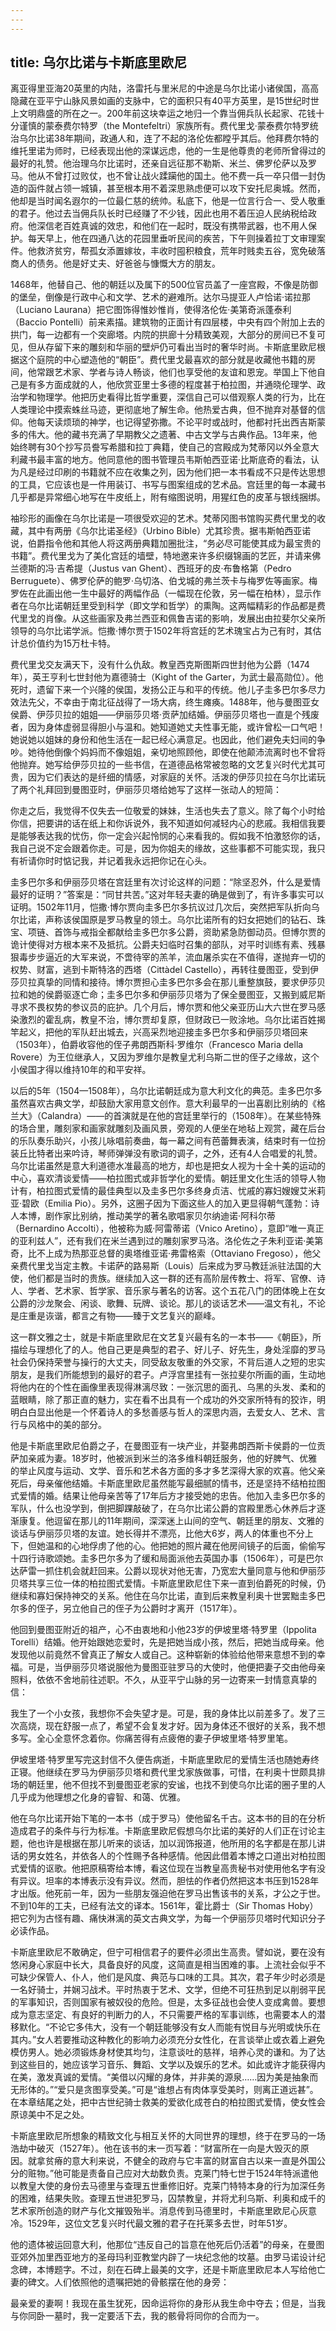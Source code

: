 ```yaml
---
---
---
```

title: 乌尔比诺与卡斯底里欧尼
---




离亚得里亚海20英里的内陆，洛雷托与里米尼的中途是乌尔比诺小诸侯国，高高隐藏在亚平宁山脉风景如画的支脉中，它的面积只有40平方英里，是15世纪时世上文明鼎盛的所在之一。200年前这块幸运之地归一个靠当佣兵队长起家、花钱十分谨慎的蒙泰费尔特罗（the Montefeltri）家族所有。费代里戈·蒙泰费尔特罗统治乌尔比诺38年期间，政通人和，连了不起的洛伦佐都瞠乎其后。他拜费尔特的维托里诺为师时，已经表现出他的深谋远虑，他的一生是他尊贵的老师所曾得过的最好的礼赞。他治理乌尔比诺时，还亲自远征那不勒斯、米兰、佛罗伦萨以及罗马。他从不曾打过败仗，也不曾让战火蹂躏他的国土。他不费一兵一卒只借一封伪造的函件就占领一城镇，甚至根本用不着深思熟虑便可以攻下安托尼奥城。然而，他却是当时闻名遐尔的一位最仁慈的统帅。私底下，他是一位言行合一、受人敬重的君子。他过去当佣兵队长时已经赚了不少钱，因此也用不着压迫人民纳税给政府。他深信老百姓真诚的效忠，和他们在一起时，既没有携带武器，也不用人保护。每天早上，他在四通八达的花园里垂听民间的疾苦，下午则操着拉丁文审理案件。他救济贫穷，帮孤女添置嫁妆，丰收时囤积粮食，荒年时贱卖五谷，宽免破落商人的债务。他是好丈夫、好爸爸与慷慨大方的朋友。

1468年，他替自己、他的朝廷以及属下的500位官员盖了一座宫殿，不像是防御的堡垒，倒像是行政中心和文学、艺术的避难所。达尔马提亚人卢恰诺·诺拉那（Luciano Laurana）把它图饰得惟妙惟肖，使得洛伦佐·美第奇派蓬泰利（Baccio Pontelli）前来素描。建筑物的正面计有四层楼，中央有四个附加上去的拱门，每一边都有一个突廊塔。内院的拱廊十分精致美观，大部分的房间已不复可见，但从存留下来的雕刻和华丽的壁炉仍可看出当时的奢华时尚。卡斯底里欧尼根据这个庭院的中心塑造他的“朝臣”。费代里戈最喜欢的部分就是收藏他书籍的房间，他常跟艺术家、学者与诗人畅谈，他们也享受他的友谊和恩宠。举国上下他自己是有多方面成就的人，他欣赏亚里士多德的程度甚于柏拉图，并通晓伦理学、政治学和物理学。他把历史看得比哲学重要，深信自己可以借观察人类的行为，比在人类理论中摸索蛛丝马迹，更彻底地了解生命。他热爱古典，但不抛弃对基督的信仰。他每天读烦琐的神学，也记得望弥撒。不论平时或战时，他都衬托出西吉斯蒙多的伟大。他的藏书充满了早期教父之遗著、中古文学与古典作品。13年来，他始终聘有30个抄写员誊写希腊和拉丁典籍，使自己的宫殿成为梵蒂冈以外全意大利藏书最丰富的地方。他同意他的图书管理员韦斯帕西亚诺·比斯底奇的看法，认为凡是经过印刷的书籍就不应在收集之列，因为他们把一本书看成不只是传达思想的工具，它应该也是一件用装订、书写与图案组成的艺术品。宫廷里的每一本藏书几乎都是异常细心地写在牛皮纸上，附有缩图说明，用猩红色的皮革与银线捆绑。

袖珍形的画像在乌尔比诺是一项很受欢迎的艺术。梵蒂冈图书馆购买费代里戈的收藏，其中有两册《乌尔比诺圣经》（Urbino Bible）尤其珍贵。据韦斯帕西亚诺说，伯爵指令他和其他人将这两册典籍加圈批注，“务必尽可能使其成为最宝贵的书籍”。费代里戈为了美化宫廷的墙壁，特地邀来许多织缀锦画的艺匠，并请来佛兰德斯的冯·吉希提（Justus van Ghent）、西班牙的皮·布鲁格第（Pedro Berruguete）、佛罗伦萨的鲍罗·乌切洛、伯戈城的弗兰茨卡与梅罗佐等画家。梅罗佐在此画出他一生中最好的两幅作品（一幅现在伦敦，另一幅在柏林），显示作者在乌尔比诺朝廷里受到科学（即文学和哲学）的熏陶。这两幅精彩的作品都是费代里戈的肖像。从这些画家及弗兰西亚和佩鲁吉诺的影响，发展出由拉斐尔父亲所领导的乌尔比诺学派。恺撒·博尔贾于1502年将宫廷的艺术瑰宝占为己有时，其估计总价值约为15万杜卡特。

费代里戈交友满天下，没有什么仇敌。教皇西克斯图斯四世封他为公爵（1474年），英王亨利七世封他为嘉德骑士（Kight of the Garter，为武士最高勋位）。他死时，遗留下来一个兴隆的侯国，发扬公正与和平的传统。他儿子圭多巴尔多尽力效法先父，不幸由于南北征战得了一场大病，终生瘫痪。1488年，他与曼图亚女侯爵、伊莎贝拉的姐姐——伊丽莎贝塔·贡萨加结婚。伊丽莎贝塔也一直是个残废者，因为身体虚弱显得胆小与温和。她知道她丈夫性事无能，或许曾松一口气吧！她说她以姐妹的身份和他生活在一起已经心满意足。也因此，他们避免夫妇间的争吵。她待他倒像个妈妈而不像姐姐，亲切地照顾他，即使在他颠沛流离时也不曾将他抛弃。她写给伊莎贝拉的一些书信，在道德品格常被忽略的文艺复兴时代尤其可贵，因为它们表达的是纤细的情感，对家庭的关怀。活泼的伊莎贝拉在乌尔比诺玩了两个礼拜回到曼图亚时，伊丽莎贝塔给她写了这样一张动人的短简：

你走之后，我觉得不仅失去一位敬爱的妹妹，生活也失去了意义。除了每个小时给你信，把要讲的话在纸上和你诉说外，我不知道如何减轻内心的悲戚。我相信我要是能够表达我的忧伤，你一定会兴起怜悯的心来看我的。假如我不怕激怒你的话，我自己说不定会跟着你走。可是，因为你姐夫的缘故，这些事都不可能实现，我只有祈请你时时惦记我，并记着我永远把你记在心头。



圭多巴尔多和伊丽莎贝塔在宫廷里有次讨论这样的问题：“除坚忍外，什么是爱情最好的证明？”答案是：“同甘共苦。”这对年轻夫妻的确是做到了，有许多事实可以证明。1502年11月，恺撒·博尔贾向圭多巴尔多抗议过几次后，突然把军队折向乌尔比诺，声称该侯国原是罗马教皇的领土。乌尔比诺所有的妇女把她们的钻石、珠宝、项链、首饰与戒指全都献给圭多巴尔多公爵，资助紧急防御动员。但博尔贾的诡计使得对方根本来不及抵抗。公爵夫妇临时召集的部队，对平时训练有素、残暴狠毒步步逼近的大军来说，不啻待宰的羔羊，流血屠杀实在不值得，遂抛弃一切的权势、财富，逃到卡斯特洛的西塔（Cittàdel Castello），再转往曼图亚，受到伊莎贝拉真挚的同情和接待。博尔贾担心圭多巴尔多会在那儿重整旗鼓，要求伊莎贝拉和她的侯爵驱逐亡命；圭多巴尔多和伊丽莎贝塔为了保全曼图亚，又搬到威尼斯寻求不畏权势的参议员的庇护。几个月后，博尔贾和他父亲亚历山大六世在罗马感染激烈的霍乱病，教皇不治，博尔贾却复原，但财政已一败涂地。乌尔比诺百姓揭竿起义，把他的军队赶出城去，兴高采烈地迎接圭多巴尔多和伊丽莎贝塔回来（1503年），伯爵收容他的侄子弗朗西斯科·罗维尔（Francesco Maria della Rovere）为王位继承人，又因为罗维尔是教皇尤利乌斯二世的侄子之缘故，这个小侯国才得以维持10年的和平安祥。

以后的5年（1504—1508年），乌尔比诺朝廷成为意大利文化的典范。圭多巴尔多虽然喜欢古典文学，却鼓励大家用意文创作。意大利最早的一出喜剧比别纳的《格兰大》（Calandra）——的首演就是在他的宫廷里举行的（1508年）。在某些特殊的场合里，雕刻家和画家就雕刻及画风景，旁观的人便坐在地毡上观赏，藏在后台的乐队奏乐助兴，小孩儿咏唱前奏曲，每一幕之间有芭蕾舞表演，结束时有一位扮装丘比特者出来吟诗，琴师弹弹没有歌词的调子，之外，还有4人合唱爱的礼赞。乌尔比诺虽然是意大利道德水准最高的地方，却也是把女人视为十全十美的运动的中心，喜欢清谈爱情——柏拉图式或非哲学化的爱情。朝廷里文化生活的领导人物计有，柏拉图式爱情的最佳典型以及圭多巴尔多终身贞洁、忧戚的寡妇嫂嫂艾米莉亚·碧欧（Emilia Pio）。另外，这圈子因为下面这些人的加入更显得朝气蓬勃：诗人本博，剧作家比别纳，推动美学的著名歌唱家贝尔纳迪诺·阿科尔蒂（Bernardino Accolti），他被称为威·阿雷蒂诺（Vnico Aretino），意即“唯一真正的亚利兹人”，还有我们在米兰遇到过的雕刻家罗马洛。洛伦佐之子朱利亚诺·美第奇，比不上成为热那亚总督的奥塔维亚诺·弗雷格索（Ottaviano Fregoso），他父亲费代里戈当定主教。卡诺萨的路易斯（Louis）后来成为罗马教廷派驻法国的大使，他们都是当时的贵族。继续加入这一群的还有高阶层传教士、将军、官僚、诗人、学者、艺术家、哲学家、音乐家与著名的访客。这个五花八门的团体晚上在女公爵的沙龙聚会、闲谈、歌舞、玩牌、谈论。那儿的谈话艺术——温文有礼，不论是庄重是诙谐，都言之有物——臻于文艺复兴的巅峰。

这一群文雅之士，就是卡斯底里欧尼在文艺复兴最有名的一本书——《朝臣》，所描绘与理想化了的人。他自己更是典型的君子、好儿子、好先生，身处淫靡的罗马社会仍保持荣誉与操行的大丈夫，同受敌友敬重的外交家，不背后道人之短的忠实朋友，是我们所能想到的最好的君子。卢浮宫里挂有一张拉斐尔所画的画，生动地将他内在的个性在画像里表现得淋漓尽致：一张沉思的面孔、乌黑的头发、柔和的蓝眼睛，除了那正直的魅力，实在看不出具有一个成功的外交家所特有的狡诈，明明白白显出他是一个怀着诗人的多愁善感与哲人的深思内涵，去爱女人、艺术、言行与风格中的美的部分。

他是卡斯底里欧尼伯爵之子，在曼图亚有一块产业，并娶弗朗西斯卡侯爵的一位贡萨加亲戚为妻。18岁时，他被派到米兰的洛多维科朝廷服务，他的好脾气、优雅的举止风度与运动、文学、音乐和艺术各方面的多才多艺深得大家的欢喜。他父亲死后，母亲催他结婚。卡斯底里欧尼虽然能写最细腻的情书，还是坚持不结柏拉图式爱情的婚。结果让他母亲苦等了17年后方才接受她的忠告。他加入圭多巴尔多的军队，什么也没学到，倒把脚踝敲破了，在乌尔比诺公爵的宫殿里悉心休养后才逐渐康复。他逗留在那儿的11年期间，深深迷上山间的空气、朝廷里的朋友、文雅的谈话与伊丽莎贝塔的友谊。她长得并不漂亮，比他大6岁，两人的体重也不分上下，但她温和的心地俘虏了他的心。他把她的照片藏在他房间镜子的后面，偷偷写十四行诗歌颂她。圭多巴尔多为了缓和局面派他去英国办事（1506年），可是巴尔达萨雷一抓住机会就赶回来。公爵以现状对他无害，乃宽宏大量同意与他和伊丽莎贝塔共享三位一体的柏拉图式爱情。卡斯底里欧尼住下来一直到伯爵死的时候，仍继续和寡妇保持神交的关系。他住在乌尔比诺，直到后来教皇利奥十世罢黜圭多巴尔多的侄子，另立他自己的侄子为公爵时才离开（1517年）。

他回到曼图亚附近的祖产，心不由衷地和小他23岁的伊坡里塔·特罗里（Ippolita Torelli）结婚。他开始跟她恋爱时，先是把她当成小孩，然后，把她当成母亲。他发现他以前竟然不曾真正了解女人或自己。这种崭新的体验给他带来意想不到的幸福。可是，当伊丽莎贝塔说服他为曼图亚驻罗马的大使时，他便把妻子交由他母亲照料，依依不舍地前往述职。不久，从亚平宁山脉的另一边寄来一封情意真挚的信：

我生了一个小女孩，我想你不会失望才是。可是，我的身体比以前差多了。发了三次高烧，现在舒服一点了，希望不会复发才好。因为身体还不很好的关系，我不想多写。全心全意怀念着你。你痛苦得有点疲倦的妻子伊坡里塔·特罗里笔。



伊坡里塔·特罗里写完这封信不久便告病逝，卡斯底里欧尼的爱情生活也随她寿终正寝。他继续在罗马为伊丽莎贝塔和费代里戈家族做事，可惜，在利奥十世颇具排场的朝廷里，他不但找不到曼图亚老家的安谧，也找不到使乌尔比诺的圈子里的人几乎成为他理想之化身的睿智、和蔼、优雅。

他在乌尔比诺开始下笔的一本书（成于罗马）使他留名千古。这本书的目的在分析造成君子的条件与行为标准。卡斯底里欧尼假想乌尔比诺的美好的人们正在讨论主题，他也许是根据在那儿听来的谈话，加以润饰报道，他所用的名字都是在那儿讲话的男女姓名，并依各人的个性赐予各种感情。他因此借着本博之口道出对柏拉图式爱情的讴歌。他把原稿寄给本博，看这位现在当教皇高贵秘书对使用他名字有没有异议。坦率的本博表示没有异议。然而，胆怯的作者仍然把这本书压到1528年才出版。他死前一年，因为一些朋友强迫他在罗马出售该书的关系，才公之于世。不到10年的工夫，已经有法文的译本。1561年，霍比爵士（Sir Thomas Hoby）把它列为古怪有趣、痛快淋漓的英文古典文学，为每一个伊丽莎贝塔时代知识分子必读作品。

卡斯底里欧尼不敢确定，但宁可相信君子的要件必须出生高贵。譬如说，要在没有悠闲身心家庭中长大，具备良好的风度，这简直是相当困难的事。上流社会似乎不可缺少保管人、仆人，他们是风度、典范与口味的工具。其次，君子年少时必须是一名好骑士，并娴习战术。平时热衷于艺术、文学，但绝不可狂热到足以削弱平民的军事知识，否则国家有被奴役的危险。但是，太多征战也会使人变成禽兽。要想成为意志坚定、有良好的判断力的人，不只需要严格的军事训练，也需要本人的潜移默化。“不论它多伟大，没有一个朝廷能够没有女人而能有悦目与光明或快乐在其内。”女人若要推动这种教化的影响力必须充分女性化，在言谈举止或衣着上避免模仿男人。她必须锻炼身材使其均匀，注意谈吐的慈祥，培养心灵的谦和。为了达到这些目的，她应该学习音乐、舞蹈、文学以及娱乐的艺术。如此或许才能获得内在美，激发真诚的爱情。“美借以闪耀的身体，并非美的源泉……因为美是抽象而无形体的。”“爱只是贪图享受美。”可是“谁想占有肉体享受美时，则离正道远甚”。在本章结尾之处，把中古世纪骑士救美的爱欲化成苍白的柏拉图式爱情，使女性会原谅美中不足之处。

卡斯底里欧尼所想象的精致文化与相互关怀的大同世界的理想，终于在罗马的一场浩劫中破灭（1527年）。他在该书的末一页写着：“财富所在一向是大毁灭的原因。就拿贫瘠的意大利来说，不健全的政府与它丰富的财富自古以来一直是外国公分的赃物。”他可能是责备自己应对大劫数负责。克莱门特七世于1524年特派遣他以教皇大使的身份去马德里与查理五世重修旧好。克莱门特特本身的行为加深任务的困难，结果失败。查理五世进犯罗马，囚禁教皇，并将尤利乌斯、利奥和成千的艺术家所创造的财产与化文摧毁殆半。消息传到马德里时，卡斯底里欧尼心灰意冷。1529年，这位文艺复兴时代最文雅的君子在托莱多去世，时年51岁。

他的遗体被运回意大利，他那位“违反自己的旨意在他死后仍活着”的母亲，在曼图亚郊外加里西亚地方的圣母玛利亚教堂内辟了一块纪念他的坟墓。由罗马诺设计纪念碑，本博题字。不过，刻在石碑上最美的文字，还是卡斯底里欧尼本人写给他亡妻的碑文。人们依照他的遗嘱把她的骨骸摆在他的身旁：

最亲爱的妻啊！我现在虽生犹死，因命运将你的身形从我生命中夺去；但是，当我与你同卧一墓时，我一定要活下去，我的骸骨将同你的合而为一。